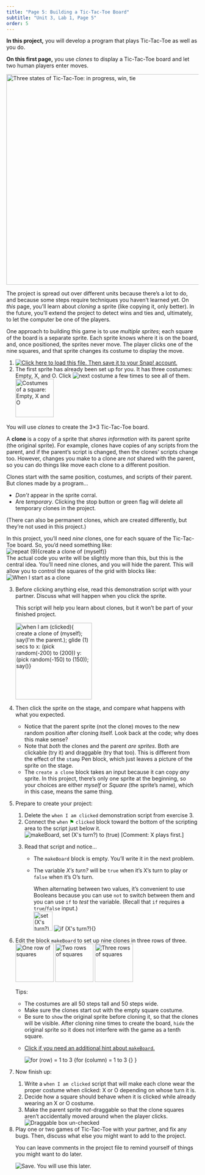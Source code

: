 ```yaml
---
title: "Page 5: Building a Tic-Tac-Toe Board"
subtitle: "Unit 3, Lab 1, Page 5"
order: 5
---
```


::: learn
<p><strong>In this project,</strong> you will develop a program that
plays Tic-Tac-Toe as well as you do.</p>

<p><strong>On this first page,</strong> you use <em>clones</em> to
display a Tic-Tac-Toe board and let two human players enter moves.</p>

<img src="/img/3-lists/TTT1_img/Three States of TTT.png" title="Three states of Tic-Tac-Toe: in progress, win, tie" alt="Three states of Tic-Tac-Toe: in progress, win, tie" class="indent" width="550"/>
:::

<p>The project is spread out over different units because there's a lot
to do, and because some steps require techniques you haven't learned
yet. On <em>this</em> page, you'll learn about <em>cloning</em> a sprite
(like copying it, only better). In the future, you'll extend the project
to detect wins and ties and, ultimately, to let the computer be one of
the players.</p>

<p>One approach to building this game is to use <em>multiple
sprites</em>; each square of the board is a separate sprite. Each sprite
knows where it is on the board, and, once positioned, the sprites never
move. The player clicks one of the nine squares, and that sprite changes
its costume to display the move.</p>

::: {#first .forYouToDo}
<ol>

<li><a class="run" href="/prog/3-lists/U3L1-TicTacToe.xml" target="_blank"><img src="/img/icons/load-save.png" title="Click here to load this file. Then save it to your Snap! account." alt="Click here to load this file. Then save it to your Snap! account." class="inline"/></a></li>

<li>The first sprite has already been set up for you. It has three
costumes: Empty, X, and O. Click
<img src="/img/blocks/next-costume.png" title="next costume" alt="next costume" class="inline"/>
a few times to see all of them.<br />
<img src="/img/3-lists/TTT1_img/Costumes.png" title="Costumes of a square: Empty, X and O" alt="Costumes of a square: Empty, X and O" class="indent noshadow" height="100"/></li>

</ol>
:::

<p>You will use <em>clones</em> to create the 3×3 Tic-Tac-Toe
board.<a name="clones" class="anchor"> </a></p>

::: vocabFullWidth
<p>A <strong>clone</strong> is a copy of a sprite that <em>shares
information</em> with its parent sprite (the original sprite). For
example, clones have copies of any scripts from the parent, and if the
parent's script is changed, then the clones' scripts change too.
However, changes you make to a clone are <em>not</em> shared with the
parent, so you can do things like move each clone to a different
position.</p>
:::

<p>

Clones start with the same position, costumes, and scripts of their
parent. But clones made by a program...

<ul>

<li><em>Don't</em> appear in the sprite corral.</li>

<li>Are <em>temporary</em>. Clicking the stop button or green flag will
delete all temporary clones in the project.</li>

</ul>

</p>

<p>(There can also be permanent clones, which are created differently,
but they're not used in this project.)</p>

::: endnote
In this project, you'll need <em>nine</em> clones, one for each square
of the Tic-Tac-Toe board. So, you'd need something like:<br />
<img src="/img/2-complexity/9-copies.png" title="repeat (9){create a clone of (myself)}" alt="repeat (9){create a clone of (myself)}" class="indent"/><br />
The actual code you write will be slightly more than this, but this is
the central idea. You'll need nine clones, and you will hide the parent.
This will allow you to control the squares of the grid with blocks
like:<br />
<img src="/img/blocks/when-i-start-as-clone.png" title="When I start as a clone" alt="When I start as a clone" class="indent"/>
:::

::: forYouToDo
<ol start="3">

<li>

Before clicking anything else, read this demonstration script with your
partner. Discuss what will happen when you click the sprite. <br />

::: sidenote
This script will help you learn about clones, but it won't be part of
your finished project.
:::

<img src="/img/3-lists/TTT1_img/WhenIamClicked.png" title="when I am (clicked){ create a clone of (myself); say(I&apos;m the parent.); glide (1) secs to x: (pick random(-200) to (200)) y: (pick random(-150) to (150)); say()}" alt="when I am (clicked){ create a clone of (myself); say(I&apos;m the parent.); glide (1) secs to x: (pick random(-200) to (200)) y: (pick random(-150) to (150)); say()}" class="indent" height="200"/><br />

</li>

<li>

Then click the sprite on the stage, and compare what happens with what
you expected.

::: narrower
<ul>

<li>Notice that the parent sprite (not the clone) moves to the new
random position after cloning itself. Look back at the code; why does
this make sense?</li>

<li>Note that <em>both</em> the clones and the parent <em>are
sprites</em>. Both are clickable (try it) and draggable (try that too).
This is different from the effect of the <code>stamp</code> Pen block,
which just leaves a picture of the sprite on the stage.</li>

<li>The <code>create a clone</code> block takes an input because it can
copy <em>any</em> sprite. In this project, there's only one sprite at
the beginning, so your choices are either <var>myself</var> or
<var>Square</var> (the sprite's name), which in this case, means the
same thing.</li>

</ul>
:::

</li>

<li>

Prepare to create your project:

<ol>

<li>Delete the <code>when I am clicked</code> demonstration script from
exercise 3.</li>

<li>Connect the <code>when</code> [⚑]{style="color:green"}
<code>clicked</code> block toward the bottom of the scripting area to
the script just below it.<br />
<img src="/img/3-lists/TTT1_img/make-board-script.png" title="makeBoard, set (X&apos;s turn?) to (true) [Comment: X plays first.]" alt="makeBoard, set (X&apos;s turn?) to (true) [Comment: X plays first.]" class="indent"/></li>

<li>

Read that script and notice...

::: narrower
<ul type="circle">

<li>The <code>makeBoard</code> block is empty. You'll write it in the
next problem.</li>

<li>

The variable <var>X's turn?</var> will be <code>true</code> when it's
X's turn to play or <code>false</code> when it's O's turn.

::: endnote
When alternating between two values, it's convenient to use Booleans
because you can use <code>not</code> to switch between them and you can
use <code>if</code> to <em>test</em> the variable. (Recall that
<code>if</code> requires a <code>true</code>/<code>false</code>
input.)<br />
<img src="/img/3-lists/TTT1_img/setXsturn.png" title="set (X&apos;s turn?) to (not (X&apos;s turn?))" alt="set (X&apos;s turn?) to (not (X&apos;s turn?))" class="indent" height="50"/>
<img src="/img/2-complexity/if-x-turn.png" title="if (X&apos;s turn?){}" alt="if (X&apos;s turn?){}" class="indent"/>
:::

</li>

</ul>
:::

</li>

</ol>

</li>

<li>

Edit the block <code>makeBoard</code> to set up nine clones in three
rows of three.<br />
<img src="/img/3-lists/TTT1_img/Row1.png" title="One row of squares" alt="One row of squares" class="indent" height="100"/>
<img src="/img/3-lists/TTT1_img/Row2.png" title="Two rows of squares" alt="Two rows of squares" height="100"/>
<img src="/img/3-lists/TTT1_img/Row3.png" title="Three rows of squares" alt="Three rows of squares" height="100"/><br />

::: narrower
Tips:

<ul>

<li>The costumes are all 50 steps tall and 50 steps wide.</li>

<li>Make sure the clones start out with the empty square costume.</li>

<li>Be sure to <code>show</code> the original sprite before cloning it,
so that the clones will be visible. After cloning nine times to create
the board, <code>hide</code> the original sprite so it does not
interfere with the game as a tenth square.</li>

<li>

<a href="#hint-for" data-toggle="collapse" title="Click if you need an additional hint.">Click
if you need an additional hint about <code>makeBoard</code>.</a>

::: {#hint-for .collapse}
<img src="/img/3-lists/TTT1_img/for-row-column.png" title="for (row) = 1 to 3 {for (column) = 1 to 3 {} }" alt="for (row) = 1 to 3 {for (column) = 1 to 3 {} }" class="indent"/>
:::

</li>

</ul>
:::

</li>

<li>

Now finish up:

<ol>

<li>Write a <code>when I am clicked</code> script that will make each
clone wear the proper costume when clicked: X or O depending on whose
turn it is.</li>

<li>Decide how a square should behave when it is clicked while already
wearing an X or O costume.</li>

<li>Make the parent sprite <em>not</em>-draggable so that the clone
squares aren't accidentally moved around when the player clicks.<br />
<img src="/img/2-complexity/not-draggable.png" title="Draggable box un-checked" alt="Draggable box un-checked" class="indent"/></li>

</ol>

</li>

<li>Play one or two games of Tic-Tac-Toe with your partner, and fix any
bugs. Then, discuss what else you might want to add to the project.</li>

::: endnote
<p>You can leave comments in the project file to remind yourself of
things you might want to do later.</p>
:::

<img src="/img/icons/save-use-later.png" title="Save. You will use this later." alt="Save. You will use this later." class="inline"/>

</ol>
:::
